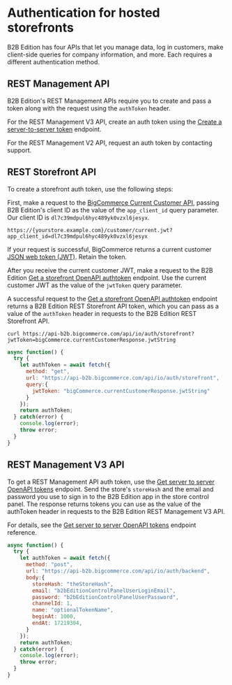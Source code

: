 # Authentication for hosted storefronts

B2B Edition has four APIs that let you manage data, log in customers, make client-side queries for company information, and more. Each requires a different authentication method.

## REST Management API

B2B Edition's REST Management APIs require you to create and pass a token along with the request using the `authToken` header.

For the REST Management V3 API, create an auth token using the [Create a server-to-server token](/b2b-edition/apis/rest-management/authentication#get-server-to-server-tokens) endpoint.

For the REST Management V2 API, request an auth token by contacting support.

## REST Storefront API

To create a storefront auth token, use the following steps:

First, make a request to the [BigCommerce Current Customer API](/docs/storefront-auth/current-customer), passing B2B Edition's client ID as the value of the `app_client_id` query parameter. Our client ID is `dl7c39mdpul6hyc489yk0vzxl6jesyx`.

```http filename="Example request to BigCommerce Current Customer API" copy
https://{yourstore.example.com}/customer/current.jwt?app_client_id=dl7c39mdpul6hyc489yk0vzxl6jesyx
```

If your request is successful, BigCommerce returns a current customer [JSON web token (JWT)](https://jwt.io/). Retain the token.

After you receive the current customer JWT, make a request to the B2B Edition [Get a storefront OpenAPI authtoken](/b2b-edition/apis/rest-management/authentication#get-a-storefront-api-authtoken) endpoint. Use the current customer JWT as the value of the `jwtToken` query parameter.

A successful request to the [Get a storefront OpenAPI authtoken](/b2b-edition/apis/rest-management/authentication#get-a-storefront-api-authtoken) endpoint returns a B2B Edition REST Storefront API token, which you can pass as a value of the `authToken` header in requests to the B2B Edition REST Storefront API.

```curl filename="Example token request (CURL)" copy
curl https://api-b2b.bigcommerce.com/api/io/auth/storefront?jwtToken=bigCommerce.currentCustomerResponse.jwtString
```

```js filename="Example token request (Fetch)" copy
async function() {
  try {
    let authToken = await fetch({
      method: "get",
      url: "https://api-b2b.bigcommerce.com/api/io/auth/storefront",
      query:{
        jwtToken: "bigCommerce.currentCustomerResponse.jwtString"
      }
    });
    return authToken;
  } catch(error) {
    console.log(error);
    throw error;
  }
}
```

## REST Management V3 API

To get a REST Management API auth token, use the [Get server to server OpenAPI tokens](/b2b-edition/apis/rest-management/authentication#get-server-to-server-tokens) endpoint. Send the store's `storeHash` and the email and password you use to sign in to the B2B Edition app in the store control panel. The response returns tokens you can use as the value of the authToken header in requests to the B2B Edition REST Management V3 API.

For details, see the [Get server to server OpenAPI tokens](/b2b-edition/apis/rest-management/authentication#get-server-to-server-tokens) endpoint reference.

```js http
async function() {
  try {
    let authToken = await fetch({
      method: "post",
      url: "https://api-b2b.bigcommerce.com/api/io/auth/backend",
      body:{
        storeHash: "theStoreHash",
        email: "b2bEditionControlPanelUserLoginEmail",
        password: "b2bEditionControlPanelUserPassword",
        channelId: 1,
        name: "optionalTokenName",
        beginAt: 1000,
        endAt: 17219304,
      }
    });
    return authToken;
  } catch(error) {
    console.log(error);
    throw error;
  }
}
```
